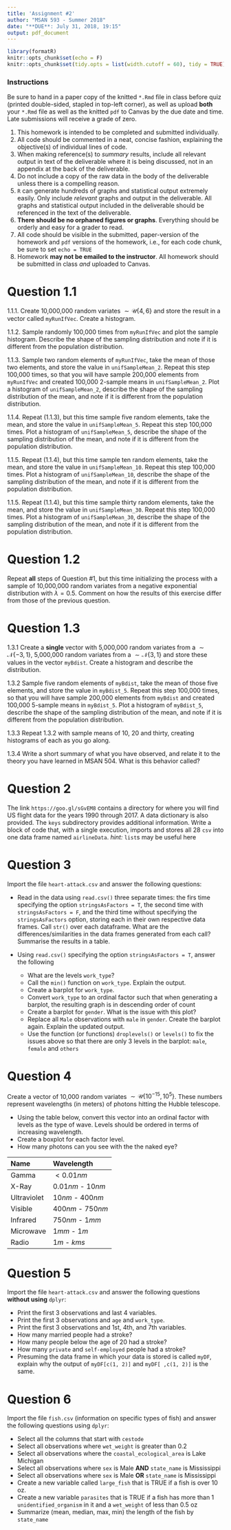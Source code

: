 ```yaml
---
title: 'Assignment #2'
author: "MSAN 593 - Summer 2018"
date: "**DUE**: July 31, 2018, 19:15"
output: pdf_document
---
```


```r
library(formatR)
knitr::opts_chunk$set(echo = F)
knitr::opts_chunk$set(tidy.opts = list(width.cutoff = 60), tidy = TRUE)
```

### Instructions

Be sure to hand in a paper copy of the knitted `*.Rmd` file in class before quiz (printed double-sided, stapled in top-left corner), as well as upload **both** your `*.Rmd` file as well as the knitted `pdf` to Canvas by the due date and time. Late submissions will receive a grade of zero.

1. This homework is intended to be completed and submitted individually.
2. All code should be commented in a neat, concise fashion, explaining the objective(s) of individual lines of code.
3. When making reference(s) to *summary* results, include all relevant output in text of the deliverable where it is being discussed, not in an appendix at the back of the deliverable.
4. Do not include a copy of the raw data in the body of the deliverable unless there is a compelling reason. 
5. `R` can generate hundreds of graphs and statistical output extremely easily. Only include *relevant* graphs and output in the deliverable. All graphs and statistical output included in the deliverable should be referenced in the text of the deliverable.
6. **There should be no orphaned figures or graphs**. Everything should be orderly and easy for a grader to read.
7. All code should be visible in the submitted, paper-version of the homework and `pdf` versions of the homework, i.e., for each code chunk, be sure to set `echo = TRUE`
8. Homework **may not be emailed to the instructor**. All homework should be submitted in class *and* uploaded to Canvas. 


# Question 1.1

1.1.1. Create 10,000,000 random variates $\sim \mathcal{U}\{4,6\}$ and store the result in a vector called `myRunIfVec`. Create a  histogram.

1.1.2. Sample randomly 100,000 times from `myRunIfVec` and plot the sample histogram. Describe the shape of the sampling distribution and note if it is different from the population distribution.

1.1.3. Sample two random elements of `myRunIfVec`, take the mean of those two elements, and store the value in `unifSampleMean_2`. Repeat this step 100,000 times, so that you will have sample 200,000 elements from `myRunIfVec` and created 100,000 2-sample means in `unifSampleMean_2`. Plot a histogram of `unifSampleMean_2`, describe the shape of the sampling distribution of the mean, and note if it is different from the population distribution.

1.1.4. Repeat (1.1.3), but this time sample five random elements, take the mean, and store the value in `unifSampleMean_5`. Repeat this step 100,000 times. Plot a histogram of `unifSampleMean_5`, describe the shape of the sampling distribution of the mean, and note if it is different from the population distribution.

1.1.5. Repeat (1.1.4), but this time sample ten random elements, take the mean, and store the value in `unifSampleMean_10`. Repeat this step 100,000 times. Plot a histogram of `unifSampleMean_10`, describe the shape of the sampling distribution of the mean, and note if it is different from the population distribution.

1.1.5. Repeat (1.1.4), but this time sample thirty random elements, take the mean, and store the value in `unifSampleMean_30`. Repeat this step 100,000 times. Plot a histogram of `unifSampleMean_30`, describe the shape of the sampling distribution of the mean, and note if it is different from the population distribution.
\    

# Question 1.2

Repeat **all** steps of Question #1, but this time initializing the process with a sample of 10,000,000 random variates from a negative exponential distribution with $\lambda = 0.5$. Comment on how the results of this exercise differ from those of the previous question.
\    

# Question 1.3

1.3.1 Create a **single** vector with 5,000,000 random variates from a $\sim \mathcal{N}\{-3,1\}$, 5,000,000 random variates from a $\sim \mathcal{N}\{3,1\}$ and store these values in the vector `myBdist`. Create a histogram and describe the distribution.

1.3.2 Sample five random elements of `myBdist`, take the mean of those five elements, and store the value in `myBdist_5`. Repeat this step 100,000 times, so that you will have sample 200,000 elements from `myBdist` and created 100,000 5-sample means in `myBdist_5`. Plot a histogram of `myBdist_5`, describe the shape of the sampling distribution of the mean, and note if it is different from the population distribution.

1.3.3 Repeat 1.3.2 with sample means of 10, 20 and thirty, creating histograms of each as you go along.

1.3.4 Write a short summary of what you have observed, and relate it to the theory you have learned in MSAN 504. What is this behavior called? 

# Question 2

The link `https://goo.gl/sGvEM8` contains a directory for where you will find US flight data for the years 1990 through 2017. A data dictionary is also provided. The `keys` subdirectory provides additional information. Write a block of code that, with a single execution, imports and stores all 28 `csv` into one data frame named `airlineData`. *hint:* `list`s may be useful here

# Question 3

Import the file `heart-attack.csv` and answer the following questions:

- Read in the data using `read.csv()` three separate times: the firs time specifying the option `stringsAsFactors = T`, the second time with `stringsAsFactors = F`, and the third time without specifying the `stringsAsFactors` option, storing each in their own respective data frames. Call `str()` over each dataframe. What are the differences/similarities in the data frames generated from each call? Summarise the results in a table.

- Using `read.csv()` specifying the option `stringsAsFactors = T`, answer the following
  - What are the levels `work_type`?
  - Call the `min()` function on `work_type`. Explain the output.
  - Create a barplot for `work_type`.
  - Convert `work_type` to an ordinal factor such that when generating a barplot, the resulting graph is in descending order of count
  - Create a barplot for `gender`. What is the issue with this plot?
  - Replace all  `Male` observations with `male` in `gender`. Create the barplot again. Explain the updated output.
  - Use the function (or functions) `droplevels()` or `levels()` to fix the issues above so that there are only 3 levels in the barplot: `male`, `female` and `others`

# Question 4

Create a vector of 10,000 random variates $\sim \mathcal{U}\{10^{-15},10^{5}\}$. These numbers represent wavelengths (in meters) of photons hitting the Hubble telescope. 

- Using the table below, convert this vector into an ordinal factor with levels as the type of wave. Levels should be ordered in terms of increasing wavelength. 
 - Create a boxplot for each factor level.
 - How many photons can you see with the the naked eye?


Name         Wavelength       
--------     --------------------   
Gamma        $< 0.01 nm$
X-Ray        $0.01 nm$ - $10 nm$
Ultraviolet  $10 nm$ - $400 nm$ 
Visible      $400 nm$ - $750 nm$ 
Infrared     $750 nm$ - $1 mm$ 
Microwave    $1 mm$ - $1 m$ 
Radio        $1 m$ - $kms$ 
--------     --------------------


# Question 5

Import the file `heart-attack.csv` and answer the following questions **without using** `dplyr`:

- Print the first 3 observations and last 4 variables.
- Print the first 3 observations and `age` and `work_type`.
- Print the first 3 observations and 1st, 4th, and 7th variables.
- How many married people had a stroke?
- How many people below the age of 20 had a stroke?
- How many `private` and `self-employed` people had a stroke?
- Presuming the data frame in which your data is stored is called `myDF`, explain why the output of `myDF[c(1, 2)]` and `myDF[ ,c(1, 2)]` is the same.

# Question 6

Import the file `fish.csv` (information on specific types of fish) and answer the following questions using `dplyr`:

- Select all the columns that start with `cestode`
- Select all observations where `wet_weight` is greater than 0.2
- Select all observations where the `coastal_ecological_area` is Lake Michigan 
- Select all observations where `sex` is Male **AND** `state_name` is Mississippi
- Select all observations where `sex` is Male **OR** `state_name` is Mississippi
- Create a new variable called `large_fish` that is TRUE if a fish is over 10 oz.
- Create a new variable `parasites` that is TRUE if a fish has more than 1 `unidentified_organism` in it and a `wet_weight` of less than 0.5 oz
- Summarize (mean, median, max, min) the length of the fish by `state_name`
